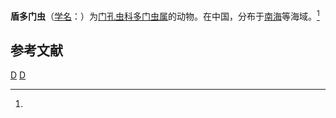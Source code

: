 {{Speciesbox
| genus = Pylonium
| species = scutatum
| authority = (Chen et Tan, 1989)<ref name='id9156'>{{cite web| url =http://www.bioinfo.cn/db05/BjdwSpecies.php?action=view&id=9156| title =盾多门虫| work =《中国动物物种编目数据库》| publisher =中国科学院微生物研究所| author =中国科学院动物研究所| accessdate =2009-04-16| deadurl =yes| archiveurl =https://web.archive.org/web/20160305053351/http://www.bioinfo.cn/db05/BjdwSpecies.php?action=view&id=9156| archivedate =2016-03-05}}</ref>
}}

'''盾多门虫'''（[[学名|学名]]：{{lang|la|''Pylonium scutatum''}}）为[[门孔虫科|门孔虫科]][[多门虫属|多门虫属]]的动物。在中国，分布于[[南海|南海]]等海域。<ref name='id9156'/>

== 参考文献 ==
{{reflist}}

{{Taxonbar}}

[[Category:1989年描述的动物|D]]
[[Category:多门虫属|D]]


{{放射虫小作品}}